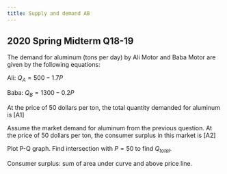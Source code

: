 ```yaml
---
title: Supply and demand AB
---
```


## 2020 Spring Midterm Q18-19

The demand for aluminum (tons per day) by Ali Motor and Baba Motor are given by the following equations:

Ali: $Q_A = 500 - 1.7P$

Baba: $Q_B = 1300 - 0.2P$

At the price of 50 dollars per ton, the total quantity demanded for aluminum is \[A1\]

Assume the market demand for aluminum from the previous question. At the price of 50 dollars per ton, the consumer surplus in this market is \[A2\]

<Collapsible title="Solution">

Plot P-Q graph. Find intersection with $P=50$ to find $Q_{total}$.

Consumer surplus: sum of area under curve and above price line.

</Collapsible>